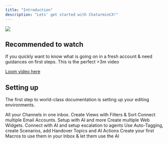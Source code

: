 ```yaml
---
title: "Introduction"
description: "Lets' get started with ChatarminCX!"
---
```


![](/images/hero-doc.png)

## Recommended to watch

If you quickly want to know what is going on in a fresh account & need guidances on first steps. This is the perfect >3m video

[Loom video here](https://www.loom.com/share/6b9a77f402784585bfac3d6eff71345b?sid=511b383a-c0bc-4e08-ae2e-159a0728f3a6)

## Setting up

The first step to world-class documentation is setting up your editing environments.

<CardGroup cols={2}>
  <Card title="Inbox" icon="inbox" href="/inbox/intro">
    All your Channels in one inbox. Create Views with Filters & Sort
  </Card>

  <Card title="Email" icon="envelope" href="/channels/email/intro">
    Connect multiple Email Accounts. Setup with AI and more
  </Card>

  <Card title="Web Widget" icon="comment" href="/channels/web/intro">
    Create multiple Web Widgets. Connect with AI and setup escalation to agents
  </Card>

  <Card title="AI" icon="sparkles" href="/ai/intro">
    Use Auto-Tagging, create Scenarios, add Handover Topics and AI Actions
  </Card>

  <Card title="Macros" icon="command" href="/macros/intro">
    Create your first Macros to use them in your Inbox & let them use the AI
  </Card>
</CardGroup>